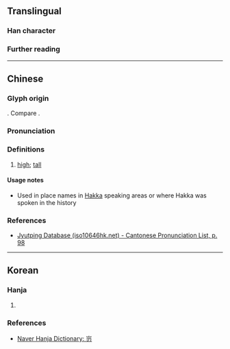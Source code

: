 {{character info}}
==Translingual==

===Han character===
{{Han char|rn=46|rad=山|as=03|sn=6|four=22327|canj=USHI|ids=⿱山刃}}

===Further reading===
{{Han ref|kx=0307.271|hdz=10762.051|uh=5C83}}

----

==Chinese==
{{zh-forms|alt=屻,岌-Hakka}}

===Glyph origin===
{{Han compound|山|刃|c1=s|c2=p|ls=psc|t1=mountain}}. Compare {{zh-l|屻}}.

===Pronunciation===
{{zh-pron
|m=rèn
|c=jan6
|h=gd=yin4
|mc=y
|oc=y
|cat=a
}}

===Definitions===
{{head|zh|Han character}}

# {{lb|zh|Hakka}} [[high]]; [[tall]] {{q|of mountains}}

====Usage notes====
* Used in place names in [[Hakka]] speaking areas or where Hakka was spoken in the history

===References===
* [http://www.iso10646hk.net/jp/document/download.jsp Jyutping Database (iso10646hk.net) - Cantonese Pronunciation List, p. 98]

----

==Korean==

===Hanja===
{{ko-hanja|[[산]] [[높다|높은]] [[모양]]|인}}

# {{rfdef|ko|sort=山03}}

===References===
* [https://hanja.dict.naver.com/#/entry/ccko/d538c841e2e5481dbc9141701a96edbc Naver Hanja Dictionary: 岃]